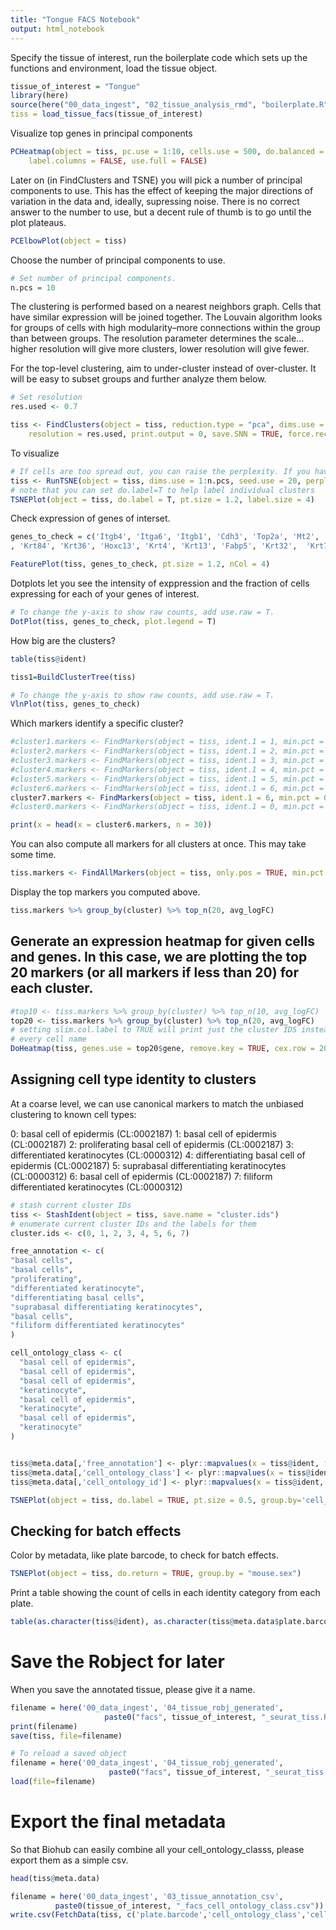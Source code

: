 ```yaml
---
title: "Tongue FACS Notebook"
output: html_notebook
---
```


Specify the tissue of interest, run the boilerplate code which sets up the functions and environment, load the tissue object.

```r
tissue_of_interest = "Tongue"
library(here)
source(here("00_data_ingest", "02_tissue_analysis_rmd", "boilerplate.R")l
tiss = load_tissue_facs(tissue_of_interest)
```

Visualize top genes in principal components

```r
PCHeatmap(object = tiss, pc.use = 1:10, cells.use = 500, do.balanced = TRUE, 
    label.columns = FALSE, use.full = FALSE)
```

Later on (in FindClusters and TSNE) you will pick a number of principal components to use. This has the effect of keeping the major directions of variation in the data and, ideally, supressing noise. There is no correct answer to the number to use, but a decent rule of thumb is to go until the plot plateaus.

```r
PCElbowPlot(object = tiss)
```

Choose the number of principal components to use.
```r
# Set number of principal components. 
n.pcs = 10
```


The clustering is performed based on a nearest neighbors graph. Cells that have similar expression will be joined together. The Louvain algorithm looks for groups of cells with high modularity--more connections within the group than between groups. The resolution parameter determines the scale...higher resolution will give more clusters, lower resolution will give fewer.

For the top-level clustering, aim to under-cluster instead of over-cluster. It will be easy to subset groups and further analyze them below.

```r
# Set resolution 
res.used <- 0.7

tiss <- FindClusters(object = tiss, reduction.type = "pca", dims.use = 1:n.pcs, 
    resolution = res.used, print.output = 0, save.SNN = TRUE, force.recalc = TRUE)
```

To visualize 
```r
# If cells are too spread out, you can raise the perplexity. If you have few cells, try a lower perplexity (but never less than 10).
tiss <- RunTSNE(object = tiss, dims.use = 1:n.pcs, seed.use = 20, perplexity=30)
# note that you can set do.label=T to help label individual clusters
TSNEPlot(object = tiss, do.label = T, pt.size = 1.2, label.size = 4)

```


Check expression of genes of interset.

```r
genes_to_check = c('Itgb4', 'Itga6', 'Itgb1', 'Cdh3', 'Top2a', 'Mt2', 'Krt15', 'Krt5', 'Krt14', 'Sbsn', 'Krt10','Klf4'
, 'Krt84', 'Krt36', 'Hoxc13', 'Krt4', 'Krt13', 'Fabp5', 'Krt32',  'Krt78', 'Vim', 'Hhip', 'Ptch1', 'Gli1','Dsc1', 'Dcn', 'Runx2', 'Sox2', 'Pax9')

FeaturePlot(tiss, genes_to_check, pt.size = 1.2, nCol = 4)
```

Dotplots let you see the intensity of exppression and the fraction of cells expressing for each of your genes of interest.

```r
# To change the y-axis to show raw counts, add use.raw = T.
DotPlot(tiss, genes_to_check, plot.legend = T)
```

How big are the clusters?
```r
table(tiss@ident)
```

```r
tiss1=BuildClusterTree(tiss)
```

```r
# To change the y-axis to show raw counts, add use.raw = T.
VlnPlot(tiss, genes_to_check)
```

Which markers identify a specific cluster?

```r
#cluster1.markers <- FindMarkers(object = tiss, ident.1 = 1, min.pct = 0.25, only.pos = TRUE, thresh.use = 0.25)
#cluster2.markers <- FindMarkers(object = tiss, ident.1 = 2, min.pct = 0.25, only.pos = TRUE, thresh.use = 0.25)
#cluster3.markers <- FindMarkers(object = tiss, ident.1 = 3, min.pct = 0.25, only.pos = TRUE, thresh.use = 0.25)
#cluster4.markers <- FindMarkers(object = tiss, ident.1 = 4, min.pct = 0.25, only.pos = TRUE, thresh.use = 0.25)
#cluster5.markers <- FindMarkers(object = tiss, ident.1 = 5, min.pct = 0.25, only.pos = TRUE, thresh.use = 0.25)
#cluster6.markers <- FindMarkers(object = tiss, ident.1 = 6, min.pct = 0.25, only.pos = TRUE, thresh.use = 0.25)
cluster7.markers <- FindMarkers(object = tiss, ident.1 = 6, min.pct = 0.25, only.pos = TRUE, thresh.use = 0.25)
#cluster0.markers <- FindMarkers(object = tiss, ident.1 = 0, min.pct = 0.25, only.pos = TRUE, thresh.use = 0.25)
```

```r
print(x = head(x = cluster6.markers, n = 30))
```

You can also compute all markers for all clusters at once. This may take some time.
```r
tiss.markers <- FindAllMarkers(object = tiss, only.pos = TRUE, min.pct = 0.25, thresh.use = 0.25)
```

Display the top markers you computed above.
```r
tiss.markers %>% group_by(cluster) %>% top_n(20, avg_logFC)
```

## Generate an expression heatmap for given cells and genes. In this case, we are plotting the top 20 markers (or all markers if less than 20) for each cluster.

```r
#top10 <- tiss.markers %>% group_by(cluster) %>% top_n(10, avg_logFC)
top20 <- tiss.markers %>% group_by(cluster) %>% top_n(20, avg_logFC)
# setting slim.col.label to TRUE will print just the cluster IDS instead of
# every cell name
DoHeatmap(tiss, genes.use = top20$gene, remove.key = TRUE, cex.row = 20, group.cex = 20 )
```
## Assigning cell type identity to clusters

At a coarse level, we can use canonical markers to match the unbiased clustering to known cell types:

0: basal cell of epidermis (CL:0002187)
1: basal cell of epidermis (CL:0002187)
2: proliferating basal cell of epidermis (CL:0002187)
3: differentiated keratinocytes (CL:0000312)
4: differentiating basal cell of epidermis (CL:0002187)
5: suprabasal differentiating keratinocytes  (CL:0000312)
6: basal cell of epidermis (CL:0002187)
7: filiform differentiated keratinocytes (CL:0000312)

```r
# stash current cluster IDs
tiss <- StashIdent(object = tiss, save.name = "cluster.ids")
# enumerate current cluster IDs and the labels for them
cluster.ids <- c(0, 1, 2, 3, 4, 5, 6, 7)

free_annotation <- c(
"basal cells", 
"basal cells", 
"proliferating", 
"differentiated keratinocyte", 
"differentiating basal cells", 
"suprabasal differentiating keratinocytes", 
"basal cells",
"filiform differentiated keratinocytes" 
)

cell_ontology_class <- c(
  "basal cell of epidermis", 
  "basal cell of epidermis", 
  "basal cell of epidermis", 
  "keratinocyte",
  "basal cell of epidermis",
  "keratinocyte",
  "basal cell of epidermis",
  "keratinocyte"
)


tiss@meta.data[,'free_annotation'] <- plyr::mapvalues(x = tiss@ident, from = cluster.ids, to = free_annotation)
tiss@meta.data[,'cell_ontology_class'] <- plyr::mapvalues(x = tiss@ident, from = cluster.ids, to = cell_ontology_class)
tiss@meta.data[,'cell_ontology_id'] <- plyr::mapvalues(x = tiss@ident, from = cluster.ids, to = cell_ontology_id)

TSNEPlot(object = tiss, do.label = TRUE, pt.size = 0.5, group.by='cell_ontology_class')

```


## Checking for batch effects


Color by metadata, like plate barcode, to check for batch effects.
```r
TSNEPlot(object = tiss, do.return = TRUE, group.by = "mouse.sex")
```

Print a table showing the count of cells in each identity category from each plate.

```r
table(as.character(tiss@ident), as.character(tiss@meta.data$plate.barcode))
```



# Save the Robject for later
When you save the annotated tissue, please give it a name.

```r
filename = here('00_data_ingest', '04_tissue_robj_generated', 
                     paste0("facs", tissue_of_interest, "_seurat_tiss.Robj"))
print(filename)
save(tiss, file=filename)
```

```r
# To reload a saved object
filename = here('00_data_ingest', '04_tissue_robj_generated', 
                      paste0("facs", tissue_of_interest, "_seurat_tiss.Robj"))
load(file=filename)
```



# Export the final metadata

So that Biohub can easily combine all your cell_ontology_classs, please export them as a simple csv.

```r
head(tiss@meta.data)
```


```r
filename = here('00_data_ingest', '03_tissue_annotation_csv', 
          paste0(tissue_of_interest, "_facs_cell_ontology_class.csv"))
write.csv(FetchData(tiss, c('plate.barcode','cell_ontology_class','cell_ontology_id', 'free_annotation', 'tSNE_1', 'tSNE_2')), file=filename)

```


